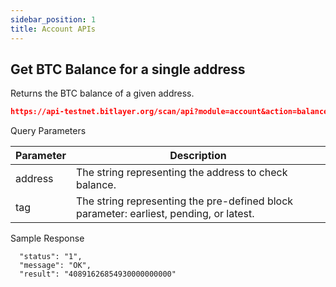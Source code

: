 ---
sidebar_position: 1
title: Account APIs
---


## Get BTC Balance for a single address
Returns the BTC balance of a given address.

```json
https://api-testnet.bitlayer.org/scan/api?module=account&action=balance&address=0x6630fcee2a4822f2df842a61d69dc4061bcaa534&tag=latest
```

<Tabs>
  <TabItem value="request" label="Request" default>
    Query Parameters

| Parameter | Description                                            |
|---|---|
| address | The string representing the address to check balance. |
| tag     | The string representing the pre-defined block parameter: earliest, pending, or latest. |
    
  </TabItem>
  <TabItem value="response" label="Response">
    Sample Response

      "status": "1",
      "message": "OK",
      "result": "40891626854930000000000"


  </TabItem>
</Tabs>